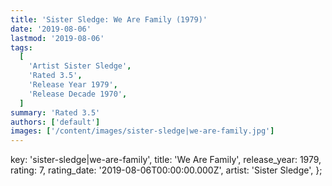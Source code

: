 ```yaml
---
title: 'Sister Sledge: We Are Family (1979)'
date: '2019-08-06'
lastmod: '2019-08-06'
tags:
  [
    'Artist Sister Sledge',
    'Rated 3.5',
    'Release Year 1979',
    'Release Decade 1970',
  ]
summary: 'Rated 3.5'
authors: ['default']
images: ['/content/images/sister-sledge|we-are-family.jpg']
---
```


  key: 'sister-sledge|we-are-family',
  title: 'We Are Family',
  release_year: 1979,
  rating: 7,
  rating_date: '2019-08-06T00:00:00.000Z',
  artist: 'Sister Sledge',
};

<MusicRating data={data} />
